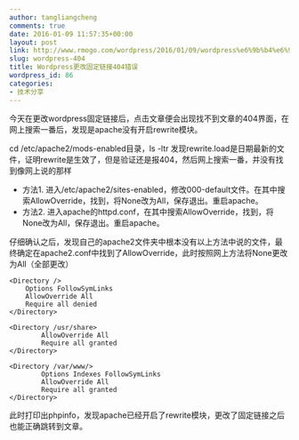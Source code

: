 ```yaml
---
author: tangliangcheng
comments: true
date: 2016-01-09 11:57:35+00:00
layout: post
link: http://www.rmogo.com/wordpress/2016/01/09/wordpress%e6%9b%b4%e6%94%b9%e5%9b%ba%e5%ae%9a%e9%93%be%e6%8e%a5404%e9%94%99%e8%af%af/
slug: wordpress-404
title: Wordpress更改固定链接404错误
wordpress_id: 86
categories:
- 技术分享
---
```


今天在更改wordpress固定链接后，点击文章便会出现找不到文章的404界面，在网上搜索一番后，发现是apache没有开启rewrite模块。

cd /etc/apache2/mods-enabled目录，ls -ltr 发现rewrite.load是日期最新的文件，证明rewrite是生效了，但是验证还是报404，然后网上搜索一番，并没有找到像网上说的那样

* 方法1. 进入/etc/apache2/sites-enabled，修改000-default文件。在其中搜索AllowOverride，找到，将None改为All，保存退出。重启apache。
* 方法2. 进入apache的httpd.conf，在其中搜索AllowOverride，找到，将None改为All，保存退出。重启apache。

仔细确认之后，发现自己的apache2文件夹中根本没有以上方法中说的文件，最终确定在apache2.conf中找到了AllowOverride，此时按照网上方法将None更改为All（全部更改）
```
<Directory />
    Options FollowSymLinks
    AllowOverride All
    Require all denied
</Directory>

<Directory /usr/share>
        AllowOverride All
        Require all granted
</Directory>

<Directory /var/www/>
        Options Indexes FollowSymLinks
        AllowOverride All
        Require all granted
</Directory>
```
此时打印出phpinfo，发现apache已经开启了rewrite模块，更改了固定链接之后也能正确跳转到文章。




